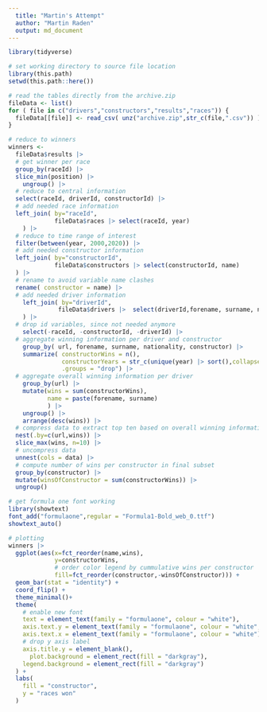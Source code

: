 ```yaml
---
  title: "Martin's Attempt"
  author: "Martin Raden"
  output: md_document
---
```


```r

library(tidyverse)

# set working directory to source file location
library(this.path)
setwd(this.path::here())

# read the tables directly from the archive.zip
fileData <- list()
for ( file in c("drivers","constructors","results","races")) {
  fileData[[file]] <- read_csv( unz("archive.zip",str_c(file,".csv")) )
}

# reduce to winners
winners <-
  fileData$results |>
  # get winner per race
  group_by(raceId) |>
  slice_min(position) |>
    ungroup() |>
  # reduce to central information
  select(raceId, driverId, constructorId) |>
  # add needed race information
  left_join( by="raceId",
             fileData$races |> select(raceId, year)
    ) |>
  # reduce to time range of interest
  filter(between(year, 2000,2020)) |>
  # add needed constructor information
  left_join( by="constructorId",
             fileData$constructors |> select(constructorId, name)
  ) |>
  # rename to avoid variable name clashes
  rename( constructor = name) |>
  # add needed driver information
    left_join( by="driverId",
              fileData$drivers |>  select(driverId,forename, surname, nationality, url)
    ) |>
  # drop id variables, since not needed anymore
    select(-raceId, -constructorId, -driverId) |>
  # aggregate winning information per driver and constructor
    group_by( url, forename, surname, nationality, constructor) |>
    summarize( constructorWins = n(),
               constructorYears = str_c(unique(year) |> sort(),collapse=","),
               .groups = "drop") |>
  # aggregate overall winning information per driver
    group_by(url) |>
    mutate(wins = sum(constructorWins),
           name = paste(forename, surname)
           ) |>
    ungroup() |>
    arrange(desc(wins)) |>
  # compress data to extract top ten based on overall winning information
  nest(.by=c(url,wins)) |>
  slice_max(wins, n=10) |>
  # uncompress data
  unnest(cols = data) |>
  # compute number of wins per constructor in final subset
  group_by(constructor) |>
  mutate(winsOfConstructor = sum(constructorWins)) |>
  ungroup()

# get formula one font working
library(showtext)
font_add("formulaone",regular = "Formula1-Bold_web_0.ttf")
showtext_auto()

# plotting
winners |>
  ggplot(aes(x=fct_reorder(name,wins),
             y=constructorWins,
             # order color legend by cummulative wins per constructor
             fill=fct_reorder(constructor,-winsOfConstructor))) +
  geom_bar(stat = "identity") +
  coord_flip() +
  theme_minimal()+
  theme(
    # enable new font
    text = element_text(family = "formulaone", colour = "white"),
    axis.text.y = element_text(family = "formulaone", colour = "white", size=20),
    axis.text.x = element_text(family = "formulaone", colour = "white"),
    # drop y axis label
    axis.title.y = element_blank(),
      plot.background = element_rect(fill = "darkgray"),
    legend.background = element_rect(fill = "darkgray")
  ) +
  labs(
    fill = "constructor",
    y = "races won"
  )

```


